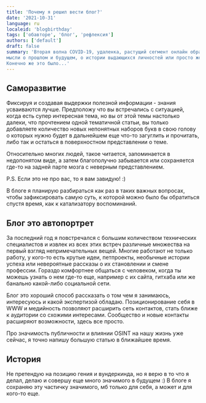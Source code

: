 ```yaml
---
title: 'Почему я решил вести блог?'
date: '2021-10-31'
language: ru
localeid: 'blogbirthday'
tags: ['обавторе', 'блог', 'рефлексия']
authors: ['default']
draft: false
summary: 'Вторая волна COVID-19, удаленка, растущий сегмент онлайн образования и инфобизнеса, куча проведенных собеседований,
мысли о прошлом и будущем, о истории выдающихся личностей или просто желание поделиться чем-то интересным. Что же из этого сподвигло меня начать писать?
Конечно же это было...'
---
```


## Саморазвитие

Фиксируя и создавая выдержки полезной информации - знания усваиваются лучше.
Предположу что вы встречались с ситуацией, когда есть супер интересная тема, но вы от этой темы настолько далеки, что прочтением одной тематичной статьи, вы только добавляете количество новых непонятных наборов букв в свою голову о которых нужно будет в дальнейшем еще что-то загуглить и прочитать, либо так и остаться в поверхностном представлении о теме.

Относительно многих людей, такое читается, запоминается в недопонятом виде, а затем благополучно забывается или сохраняется где-то на задней парте мозга с неверным представлением.

P.S. Если это не про вас, то я вам завидую! :)

В блоге я планирую разбираться как раз в таких важных вопросах, чтобы зафиксировать самую суть, к которой можно было бы обратиться спустя время, как к катализатору воспоминаний.

## Блог это автопортрет

За последний год я повстречался с большим количеством технических специалистов и извлек из всех этих встреч различные множества на первый взгляд непримечательных вещей.
Многие работают не только работу, у кого-то есть крутые идеи, петпроекты, необычные истории успеха или невероятные рассказы о их становлении и смене профессии.
Гораздо комфортнее общаться с человеком, когда ты можешь узнать о нем где-то еще, например с их сайта, гитхаба или же банально какой-либо социальной сети.

Блог это хороший способ рассказать о том чем я занимаюсь, интересуюсь и какой экспертизой обладаю.
Позиционирование себя в WWW и медийность позволяют расширить сеть контактов, стать ближе к аудитории со схожими интересами. Сообщество и новые контакты расширяют возможности, здесь все просто.

Про значимость публичности и влиянии OSINT на нашу жизнь уже сейчас, я точно напишу большую статью в ближайшее время.

## История

Не претендую на позицию гения и вундеркинда, но я верю в то что я делал, делаю и совершу еще много значимого в будущем :)
В блоге я сохраняю эту частичку значимого, мб только для себя, а может и для кого-то еще.
